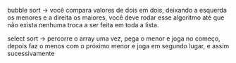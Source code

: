 






bubble sort → você compara valores de dois em dois, deixando a esquerda
os menores e a direita os maiores, você deve rodar esse algoritmo até
que não exista nenhuma troca a ser feita em toda a lista.

select sort → percorre o array uma vez, pega o menor e joga no começo,
depois faz o menos com o próximo menor e joga em segundo lugar, e assim
sucessivamente


